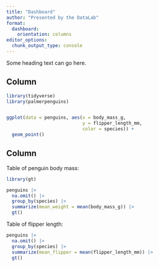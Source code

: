 ```yaml
---
title: "Dashboard"
author: "Presented by the DataLab"
format:
  dashboard:
    orientation: columns
editor_options: 
  chunk_output_type: console
---
```


Some heading text can go here.

## Column {width=70%}

```r
library(tidyverse)
library(palmerpenguins)


ggplot(data = penguins, aes(x = body_mass_g, 
                            y = flipper_length_mm,
                            color = species)) +
  geom_point()
```


## Column {width=30%}


::: {.card title="Weight"}
Table of penguin body mass:
```r
library(gt)

penguins |>
  na.omit() |>
  group_by(species) |>
  summarize(mean_weight = mean(body_mass_g)) |>
  gt()
```
:::

:::{.card title="Flipper"}
Table of flipper length:
```r
penguins |>
  na.omit() |>
  group_by(species) |>
  summarize(mean_flipper = mean(flipper_length_mm)) |>
  gt()
```
:::
